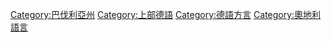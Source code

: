 {{Commons category}}
{{Category main}}
[[Category:巴伐利亞州|Category:巴伐利亞州]]
[[Category:上部德語|Category:上部德語]]
[[Category:德語方言|Category:德語方言]]
[[Category:奧地利語言|Category:奧地利語言]]